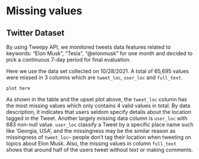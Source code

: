 # Missing values

## Twitter Dataset 

By using Tweepy API, we monitored tweets data features related to keywords: “Elon Musk”, “Tesla”, “@elonmusk” for one month and decided to pick a continuous 7-day period for final evaluation.

Here we use the data set collected on 10/28/2021. A total of 65,695 values were missed in 3 columns which are ``tweet_loc``, ``user_loc`` and ``full_text``.

```
plot here
```

As shown in the table and the upset plot above, the ``tweet_loc`` column has the most missing values which only contains 4 valid values in total. By data description, it indicates that users seldom specify details about the location tagged in the Tweet. Another largely missing data column is ``user_loc`` with 683 non-null value. ``user_loc`` classify a Tweet by a specific place name such like 'Georgia, USA', and the missingness may be the similar reason as missingness of ``tweet_loc``-- people don't tag their location when tweeting on topics about Elon Musk. Also, the missing values in column ``full_text`` shows that around half of the users tweet without text or making comments.